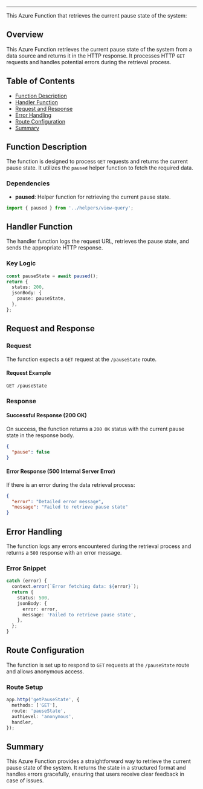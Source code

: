 
<HeaderTitle title="Azure Function:Get Pause State" source="https://github.com/your-repo-path-to-timerTrigger" />

---

This Azure Function that retrieves the current pause state of the system:

## Overview

This Azure Function retrieves the current pause state of the system from a data source and returns it in the HTTP response. It processes HTTP `GET` requests and handles potential errors during the retrieval process.

## Table of Contents

- [Function Description](#function-description)
- [Handler Function](#handler-function)
- [Request and Response](#request-and-response)
- [Error Handling](#error-handling)
- [Route Configuration](#route-configuration)
- [Summary](#summary)

## Function Description

The function is designed to process `GET` requests and returns the current pause state. It utilizes the `paused` helper function to fetch the required data.

### Dependencies

- **paused**: Helper function for retrieving the current pause state.

```typescript
import { paused } from '../helpers/view-query';
```

## Handler Function

The handler function logs the request URL, retrieves the pause state, and sends the appropriate HTTP response.

### Key Logic

```typescript
const pauseState = await paused();
return {
  status: 200,
  jsonBody: {
    pause: pauseState,
  },
};
```

## Request and Response

### Request

The function expects a `GET` request at the `/pauseState` route.

#### Request Example

```
GET /pauseState
```

### Response

#### Successful Response (200 OK)

On success, the function returns a `200 OK` status with the current pause state in the response body.

```json
{
  "pause": false
}
```

#### Error Response (500 Internal Server Error)

If there is an error during the data retrieval process:

```json
{
  "error": "Detailed error message",
  "message": "Failed to retrieve pause state"
}
```

## Error Handling

The function logs any errors encountered during the retrieval process and returns a `500` response with an error message.

### Error Snippet

```typescript
catch (error) {
  context.error(`Error fetching data: ${error}`);
  return {
    status: 500,
    jsonBody: {
      error: error,
      message: 'Failed to retrieve pause state',
    },
  };
}
```

## Route Configuration

The function is set up to respond to `GET` requests at the `/pauseState` route and allows anonymous access.

### Route Setup

```typescript
app.http('getPauseState', {
  methods: ['GET'],
  route: 'pauseState',
  authLevel: 'anonymous',
  handler,
});
```

## Summary

This Azure Function provides a straightforward way to retrieve the current pause state of the system. It returns the state in a structured format and handles errors gracefully, ensuring that users receive clear feedback in case of issues.
